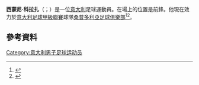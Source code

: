 '''西蒙尼·科拉扎'''（{{lang-it|Simone Corazza}}；{{bd|1991年|3月21日}}）是一位[[意大利|意大利]]足球運動員。在場上的位置是前鋒。他現在效力於[[意大利足球甲級聯賽|意大利足球甲級聯賽]]球隊[[桑普多利亞足球俱樂部|桑普多利亞足球俱樂部]]<ref name="Portogruaro Summaga">{{cite web|title=Dalla Sampdoria arriva Simone Corazza|url=http://www.portogruarosummaga.it/news/dalla-sampdoria-arriva-simone-corazza|publisher=Portogruaro Summaga|accessdate=15 May 2013|deadurl=yes|archiveurl=https://web.archive.org/web/20120813214701/http://www.portogruarosummaga.it/news/dalla-sampdoria-arriva-simone-corazza|archivedate=2012年8月13日}}</ref><ref name=Sampdoria>{{cite web|title=DAL PORTOGRUARO-SUMMAGA ARRIVA SIMONE CORAZZA|url=http://www.sampdoria.it/news/dal-portogruaro-summaga-arriva-simone-corazza.html|publisher=Sampdoria|accessdate=15 May 2013|deadurl=yes|archiveurl=https://web.archive.org/web/20120711174739/http://www.sampdoria.it/news/dal-portogruaro-summaga-arriva-simone-corazza.html|archivedate=2012年7月11日|df=}}</ref>。
==參考資料==
{{Reflist}}

{{DEFAULTSORT: Corazza, Simone}}
[[Category:意大利男子足球运动员|Category:意大利男子足球运动员]]

{{Sport-bio-stub}}